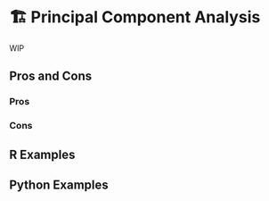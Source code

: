 # 🏗️ Principal Component Analysis {#sec-too-many-pca}

WIP

## Pros and Cons

### Pros

### Cons

## R Examples

## Python Examples
